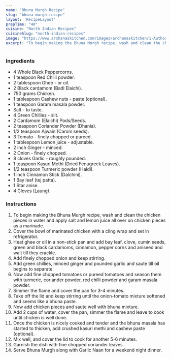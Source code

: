 ---
name: "Bhuna Murgh Recipe"
slug: "bhuna-murgh-recipe"
layout: 'RecipeLayout'
prepTime: "40"
cuisine: "North Indian Recipes"
cuisineSlug: "north-indian-recipes"
image: "https://www.archanaskitchen.com/images/archanaskitchen/1-Author/shaheen_ali/Bhuna_Murgh_.jpg"
excerpt: "To begin making the Bhuna Murgh recipe, wash and clean the chicken pieces in water and apply salt and lemon juice all over on chicken pieces as a marinade"
---

### Ingredients

- 4 Whole Black Peppercorns.
- 1 teaspoon Red Chilli powder.
- 2 tablespoon Ghee - or oil.
- 2 Black cardamom (Badi Elaichi).
- 750 grams Chicken.
- 1 tablespoon Cashew nuts - paste (optional).
- 1 teaspoon Garam masala powder.
- Salt - to taste.
- 4 Green Chillies - slit.
- 2 Cardamom (Elaichi) Pods/Seeds.
- 2 teaspoon Coriander Powder (Dhania).
- 1/2 teaspoon Ajwain (Carom seeds).
- 3 Tomato - finely chopped or pureed.
- 1 tablespoon Lemon juice - adjustable.
- 2 inch Ginger - minced.
- 2 Onion - finely chopped.
- 8 cloves Garlic - roughly pounded.
- 1 teaspoon Kasuri Methi (Dried Fenugreek Leaves).
- 1/2 teaspoon Turmeric powder (Haldi).
- 1 inch Cinnamon Stick (Dalchini).
- 1 Bay leaf (tej patta).
- 1 Star anise.
- 4 Cloves (Laung).

### Instructions

1. To begin making the Bhuna Murgh recipe, wash and clean the chicken pieces in water and apply salt and lemon juice all over on chicken pieces as a marinade.
1. Cover the bowl of marinated chicken with a cling wrap and set in refrigerator.
1. Heat ghee or oil  in a non-stick pan and add bay leaf, clove, cumin seeds, green and black cardamoms, cinnamon, pepper corns and aniseed and wait till they crackle.
1. Add finely chopped onion and keep stirring.
1. Add green chillies, minced ginger and pounded garlic and saute till oil begins to separate.
1. Now add fine chopped tomatoes or pureed tomatoes and season them with turmeric, coriander powder, red chilli powder and garam masala powder.
1. Simmer the flame and cover the pan for 3-4 minutes.
1. Take off the lid and keep stirring until the onion-tomato mixture softened and seems like a bhuna paste.
1. Now add chicken pieces and saute well with bhuna mixture.
1. Add 2 cups of water, cover the pan, simmer the flame and leave to cook until chicken is well done.
1. Once the chicken is nicely cooked and tender and the bhuna masala has started to thicken, add crushed kasuri methi and cashew paste (optional).
1. Mix well, and cover the lid to cook for another 5-6 minutes.
1. Garnish the dish with fine chopped coriander leaves.
1. Serve Bhuna Murgh along with Garlic Naan for a weekend night dinner.
